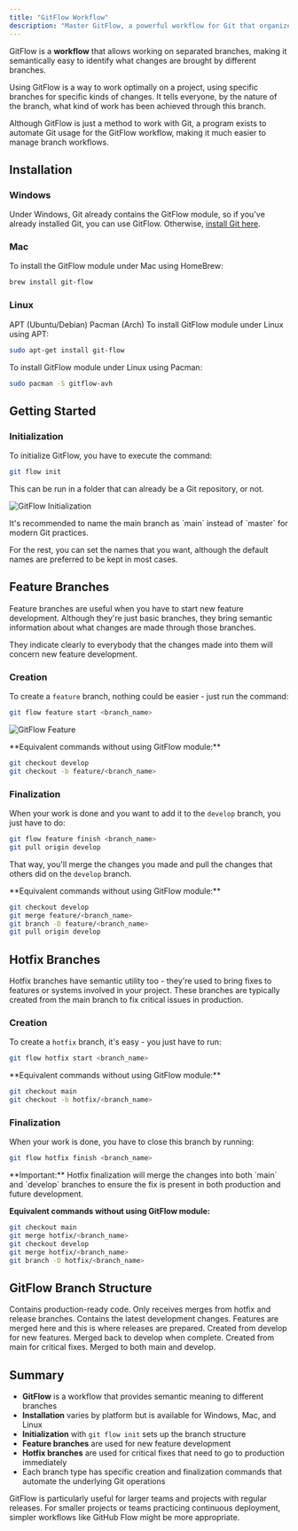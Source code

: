 ```yaml
---
title: "GitFlow Workflow"
description: "Master GitFlow, a powerful workflow for Git that organizes development into semantic branches. Learn installation, initialization, and management of feature and hotfix branches."
---
```


GitFlow is a **workflow** that allows working on separated branches, making it semantically easy to identify what changes are brought by different branches.

Using GitFlow is a way to work optimally on a project, using specific branches for specific kinds of changes. It tells everyone, by the nature of the branch, what kind of work has been achieved through this branch.

<Note type="info">
Although GitFlow is just a method to work with Git, a program exists to automate Git usage for the GitFlow workflow, making it much easier to manage branch workflows.
</Note>

## Installation

### Windows

Under Windows, Git already contains the GitFlow module, so if you've already installed Git, you can use GitFlow. Otherwise, [install Git here](https://git-scm.com/download/win).

### Mac

To install the GitFlow module under Mac using HomeBrew:

```bash
brew install git-flow
```

### Linux

<Tabs>
<TabsList>
<TabsTrigger value="apt">APT (Ubuntu/Debian)</TabsTrigger>
<TabsTrigger value="pacman">Pacman (Arch)</TabsTrigger>
</TabsList>

<TabsContent value="apt">
To install GitFlow module under Linux using APT:

```bash
sudo apt-get install git-flow
```
</TabsContent>

<TabsContent value="pacman">
To install GitFlow module under Linux using Pacman:

```bash
sudo pacman -S gitflow-avh
```
</TabsContent>
</Tabs>

## Getting Started

### Initialization

To initialize GitFlow, you have to execute the command:

```bash
git flow init
```

This can be run in a folder that can already be a Git repository, or not.

![GitFlow Initialization](/images/docs/assets/basics/gitflow/gitflow-init.png)

<Note type="success">
It's recommended to name the main branch as `main` instead of `master` for modern Git practices.

For the rest, you can set the names that you want, although the default names are preferred to be kept in most cases.
</Note>

## Feature Branches

Feature branches are useful when you have to start new feature development. Although they're just basic branches, they bring semantic information about what changes are made through those branches.

They indicate clearly to everybody that the changes made into them will concern new feature development.

### Creation

To create a `feature` branch, nothing could be easier - just run the command:

```bash
git flow feature start <branch_name>
```

![GitFlow Feature](/images/docs/assets/basics/gitflow/gitflow-feature.png)

<Note type="info">
**Equivalent commands without using GitFlow module:**

```bash
git checkout develop
git checkout -b feature/<branch_name>
```
</Note>

### Finalization

When your work is done and you want to add it to the `develop` branch, you just have to do:

```bash
git flow feature finish <branch_name>
git pull origin develop
```

That way, you'll merge the changes you made and pull the changes that others did on the `develop` branch.

<Note type="info">
**Equivalent commands without using GitFlow module:**

```bash
git checkout develop
git merge feature/<branch_name>
git branch -D feature/<branch_name>
git pull origin develop
```
</Note>

## Hotfix Branches

Hotfix branches have semantic utility too - they're used to bring fixes to features or systems involved in your project. These branches are typically created from the main branch to fix critical issues in production.

### Creation

To create a `hotfix` branch, it's easy - you just have to run:

```bash
git flow hotfix start <branch_name>
```

<Note type="info">
**Equivalent commands without using GitFlow module:**

```bash
git checkout main
git checkout -b hotfix/<branch_name>
```
</Note>

### Finalization

When your work is done, you have to close this branch by running:

```bash
git flow hotfix finish <branch_name>
```

<Note type="warning">
**Important:** Hotfix finalization will merge the changes into both `main` and `develop` branches to ensure the fix is present in both production and future development.

**Equivalent commands without using GitFlow module:**

```bash
git checkout main
git merge hotfix/<branch_name>
git checkout develop
git merge hotfix/<branch_name>
git branch -D hotfix/<branch_name>
```
</Note>

## GitFlow Branch Structure

<Stepper>
  <StepperItem title="Main Branch">
    Contains production-ready code. Only receives merges from hotfix and release branches.
  </StepperItem>
  <StepperItem title="Develop Branch">
    Contains the latest development changes. Features are merged here and this is where releases are prepared.
  </StepperItem>
  <StepperItem title="Feature Branches">
    Created from develop for new features. Merged back to develop when complete.
  </StepperItem>
  <StepperItem title="Hotfix Branches">
    Created from main for critical fixes. Merged to both main and develop.
  </StepperItem>
</Stepper>

## Summary

- **GitFlow** is a workflow that provides semantic meaning to different branches
- **Installation** varies by platform but is available for Windows, Mac, and Linux
- **Initialization** with `git flow init` sets up the branch structure
- **Feature branches** are used for new feature development
- **Hotfix branches** are used for critical fixes that need to go to production immediately
- Each branch type has specific creation and finalization commands that automate the underlying Git operations

<Note>
GitFlow is particularly useful for larger teams and projects with regular releases. For smaller projects or teams practicing continuous deployment, simpler workflows like GitHub Flow might be more appropriate.
</Note>